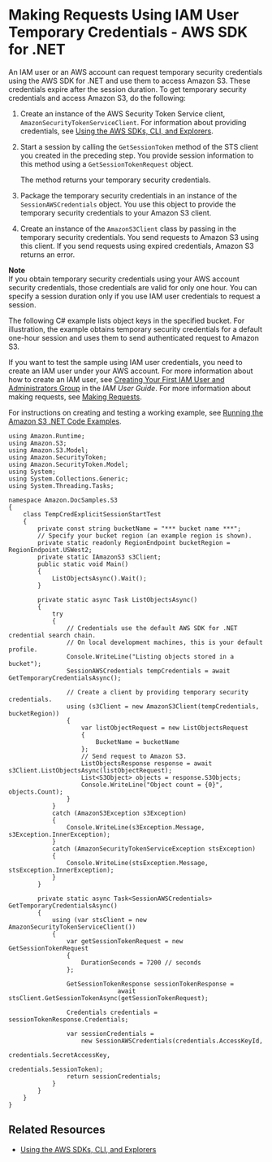 # Making Requests Using IAM User Temporary Credentials \- AWS SDK for \.NET<a name="AuthUsingTempSessionTokenDotNet"></a>

An IAM user or an AWS account can request temporary security credentials using the AWS SDK for \.NET and use them to access Amazon S3\. These credentials expire after the session duration\. To get temporary security credentials and access Amazon S3, do the following:

1. Create an instance of the AWS Security Token Service client, `AmazonSecurityTokenServiceClient`\. For information about providing credentials, see [Using the AWS SDKs, CLI, and Explorers](UsingAWSSDK.md)\.

1. Start a session by calling the `GetSessionToken` method of the STS client you created in the preceding step\. You provide session information to this method using a `GetSessionTokenRequest` object\. 

   The method returns your temporary security credentials\.

1. Package the temporary security credentials in an instance of the `SessionAWSCredentials` object\. You use this object to provide the temporary security credentials to your Amazon S3 client\.

1. Create an instance of the `AmazonS3Client` class by passing in the temporary security credentials\. You send requests to Amazon S3 using this client\. If you send requests using expired credentials, Amazon S3 returns an error\.

**Note**  
If you obtain temporary security credentials using your AWS account security credentials, those credentials are valid for only one hour\. You can specify a session duration only if you use IAM user credentials to request a session\.

The following C\# example lists object keys in the specified bucket\. For illustration, the example obtains temporary security credentials for a default one\-hour session and uses them to send authenticated request to Amazon S3\. 

If you want to test the sample using IAM user credentials, you need to create an IAM user under your AWS account\. For more information about how to create an IAM user, see [Creating Your First IAM User and Administrators Group](https://docs.aws.amazon.com/IAM/latest/UserGuide/getting-started_create-admin-group.html) in the *IAM User Guide*\. For more information about making requests, see [Making Requests](MakingRequests.md)\.

 For instructions on creating and testing a working example, see [Running the Amazon S3 \.NET Code Examples](UsingTheMPDotNetAPI.md#TestingDotNetApiSamples)\. 

```
using Amazon.Runtime;
using Amazon.S3;
using Amazon.S3.Model;
using Amazon.SecurityToken;
using Amazon.SecurityToken.Model;
using System;
using System.Collections.Generic;
using System.Threading.Tasks;

namespace Amazon.DocSamples.S3
{
    class TempCredExplicitSessionStartTest
    {
        private const string bucketName = "*** bucket name ***";
        // Specify your bucket region (an example region is shown).
        private static readonly RegionEndpoint bucketRegion = RegionEndpoint.USWest2;
        private static IAmazonS3 s3Client;
        public static void Main()
        {
            ListObjectsAsync().Wait();
        }

        private static async Task ListObjectsAsync()
        {
            try
            {
                // Credentials use the default AWS SDK for .NET credential search chain. 
                // On local development machines, this is your default profile.
                Console.WriteLine("Listing objects stored in a bucket");
                SessionAWSCredentials tempCredentials = await GetTemporaryCredentialsAsync();

                // Create a client by providing temporary security credentials.
                using (s3Client = new AmazonS3Client(tempCredentials, bucketRegion))
                {
                    var listObjectRequest = new ListObjectsRequest
                    {
                        BucketName = bucketName
                    };
                    // Send request to Amazon S3.
                    ListObjectsResponse response = await s3Client.ListObjectsAsync(listObjectRequest);
                    List<S3Object> objects = response.S3Objects;
                    Console.WriteLine("Object count = {0}", objects.Count);
                }
            }
            catch (AmazonS3Exception s3Exception)
            {
                Console.WriteLine(s3Exception.Message, s3Exception.InnerException);
            }
            catch (AmazonSecurityTokenServiceException stsException)
            {
                Console.WriteLine(stsException.Message, stsException.InnerException);
            }
        }

        private static async Task<SessionAWSCredentials> GetTemporaryCredentialsAsync()
        {
            using (var stsClient = new AmazonSecurityTokenServiceClient())
            {
                var getSessionTokenRequest = new GetSessionTokenRequest
                {
                    DurationSeconds = 7200 // seconds
                };

                GetSessionTokenResponse sessionTokenResponse =
                              await stsClient.GetSessionTokenAsync(getSessionTokenRequest);

                Credentials credentials = sessionTokenResponse.Credentials;

                var sessionCredentials =
                    new SessionAWSCredentials(credentials.AccessKeyId,
                                              credentials.SecretAccessKey,
                                              credentials.SessionToken);
                return sessionCredentials;
            }
        }
    }
}
```

## Related Resources<a name="RelatedResources009"></a>
+ [Using the AWS SDKs, CLI, and Explorers](UsingAWSSDK.md)